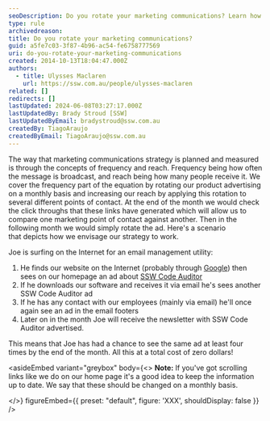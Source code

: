 ```yaml
---
seoDescription: Do you rotate your marketing communications? Learn how to increase reach and frequency with a monthly rotation of ads across multiple touchpoints.
type: rule
archivedreason:
title: Do you rotate your marketing communications?
guid: a5fe7c03-3f87-4b96-ac54-fe6758777569
uri: do-you-rotate-your-marketing-communications
created: 2014-10-13T18:04:47.000Z
authors:
  - title: Ulysses Maclaren
    url: https://ssw.com.au/people/ulysses-maclaren
related: []
redirects: []
lastUpdated: 2024-06-08T03:27:17.000Z
lastUpdatedBy: Brady Stroud [SSW]
lastUpdatedByEmail: bradystroud@ssw.com.au
createdBy: TiagoAraujo
createdByEmail: TiagoAraujo@ssw.com.au
---
```


The way that marketing communications strategy is planned and measured is through the concepts of frequency and reach. Frequency being how often the message is broadcast, and reach being how many people receive it. We cover the frequency part of the equation by rotating our product advertising on a monthly basis and increasing our reach by applying this rotation to several different points of contact.
At the end of the month we would check the click throughs that these links have generated which will allow us to compare one marketing point of contact against another. Then in the following month we would simply rotate the ad. Here's a scenario that depicts how we envisage our strategy to work.

Joe is surfing on the Internet for an email management utility:

1. He finds our website on the Internet (probably through [Google](http://www.ssw.com.au/ssw/Standards/Rules/RulesToBetterGoogleRankings.aspx)) then sees on our homepage an ad about [SSW Code Auditor](http://www.ssw.com.au/ssw/CodeAuditor/)
2. If he downloads our software and receives it via email he's sees another SSW Code Auditor ad
3. If he has any contact with our employees (mainly via email) he'll once again see an ad in the email footers
4. Later on in the month Joe will receive the newsletter with SSW Code Auditor advertised.

This means that Joe has had a chance to see the same ad at least four times by the end of the month. All this at a total cost of zero dollars!

<asideEmbed
  variant="greybox"
  body={<>
    **Note:** If you've got scrolling links like we do on our home page it's a good idea to keep the information up to date. We say that these should be changed on a monthly basis.

  </>}
  figureEmbed={{
    preset: "default",
    figure: 'XXX',
    shouldDisplay: false
  }}
/>
